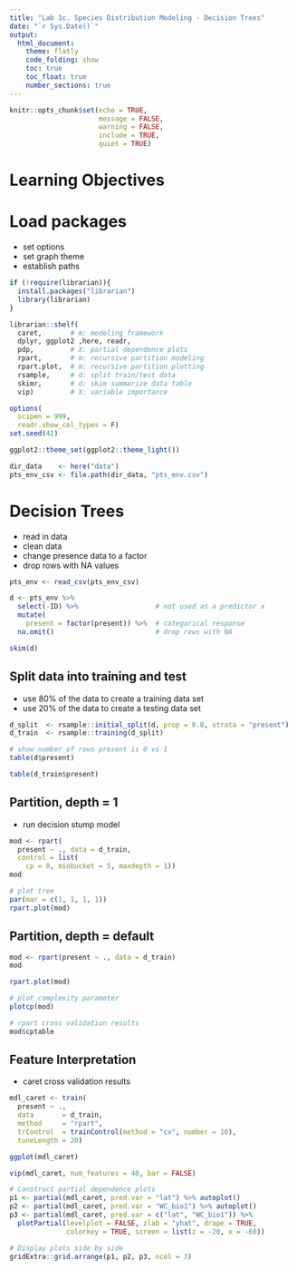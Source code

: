 ```yaml
---
title: "Lab 1c. Species Distribution Modeling - Decision Trees"
date: "`r Sys.Date()`"
output: 
  html_document:
    theme: flatly
    code_folding: show
    toc: true
    toc_float: true
    number_sections: true 
---
```


```r
knitr::opts_chunk$set(echo = TRUE,
                      message = FALSE, 
                      warning = FALSE, 
                      include = TRUE,
                      quiet = TRUE)
```

# Learning Objectives 

# Load packages
- set options 
- set graph theme
- establish paths 

```r
if (!require(librarian)){
  install.packages("librarian")
  library(librarian)
}

librarian::shelf(
  caret,       # m: modeling framework
  dplyr, ggplot2 ,here, readr, 
  pdp,         # X: partial dependence plots
  rpart,       # m: recursive partition modeling
  rpart.plot,  # m: recursive partition plotting
  rsample,     # d: split train/test data
  skimr,       # d: skim summarize data table
  vip)         # X: variable importance

options(
  scipen = 999,
  readr.show_col_types = F)
set.seed(42)

ggplot2::theme_set(ggplot2::theme_light())

dir_data    <- here("data")
pts_env_csv <- file.path(dir_data, "pts_env.csv")
```


# Decision Trees 
- read in data 
- clean data 
- change presence data to a factor 
- drop rows with NA values 
```r
pts_env <- read_csv(pts_env_csv)

d <- pts_env %>% 
  select(-ID) %>%                   # not used as a predictor x
  mutate(
    present = factor(present)) %>%  # categorical response
  na.omit()                         # drop rows with NA

skim(d)
```

## Split data into training and test 
- use 80% of the data to create a training data set 
- use 20% of the data to create a testing data set 
```r
d_split  <- rsample::initial_split(d, prop = 0.8, strata = "present")
d_train  <- rsample::training(d_split)

# show number of rows present is 0 vs 1
table(d$present)

table(d_train$present)
```
## Partition, depth = 1 
- run decision stump model 
```r
mod <- rpart(
  present ~ ., data = d_train, 
  control = list(
    cp = 0, minbucket = 5, maxdepth = 1))
mod

# plot tree 
par(mar = c(1, 1, 1, 1))
rpart.plot(mod)
```
## Partition, depth = default 
```r
mod <- rpart(present ~ ., data = d_train)
mod

rpart.plot(mod)

# plot complexity parameter
plotcp(mod)

# rpart cross validation results
mod$cptable
```

## Feature Interpretation 
- caret cross validation results
```r
mdl_caret <- train(
  present ~ .,
  data       = d_train,
  method     = "rpart",
  trControl  = trainControl(method = "cv", number = 10),
  tuneLength = 20)

ggplot(mdl_caret)
```

```r
vip(mdl_caret, num_features = 40, bar = FALSE)
```

```r
# Construct partial dependence plots
p1 <- partial(mdl_caret, pred.var = "lat") %>% autoplot()
p2 <- partial(mdl_caret, pred.var = "WC_bio1") %>% autoplot()
p3 <- partial(mdl_caret, pred.var = c("lat", "WC_bio1")) %>% 
  plotPartial(levelplot = FALSE, zlab = "yhat", drape = TRUE, 
              colorkey = TRUE, screen = list(z = -20, x = -60))

# Display plots side by side
gridExtra::grid.arrange(p1, p2, p3, ncol = 3)
```

